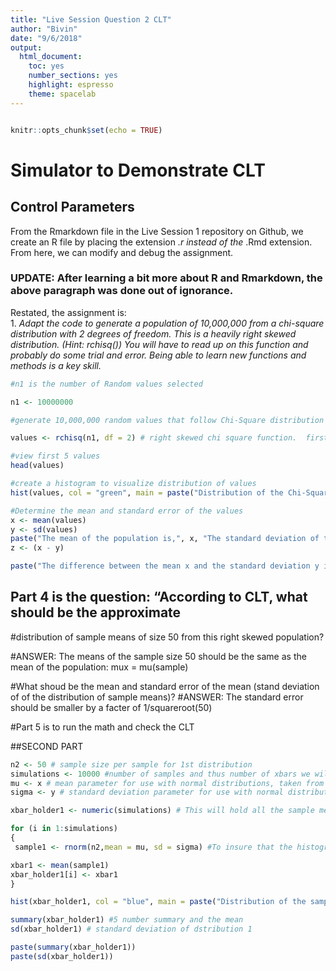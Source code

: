 ```yaml
---
title: "Live Session Question 2 CLT"
author: "Bivin"
date: "9/6/2018"
output:
  html_document: 
    toc: yes
    number_sections: yes
    highlight: espresso
    theme: spacelab
---
```

```r
 
```

```r
knitr::opts_chunk$set(echo = TRUE)
```

# Simulator to Demonstrate CLT

## Control Parameters

From the Rmarkdown file in the Live Session 1 repository on Github, we create an R file by placing the extension *.r instead of the *.Rmd extension.  From here, we can modify and debug the assignment.

### UPDATE: After learning a bit more about R and Rmarkdown, the above paragraph was done out of ignorance.  

Restated, the assignment is:  
1. *Adapt the code to generate a population of 10,000,000 from a chi-square distribution with 2 degrees of freedom.  This is a heavily right skewed distribution.  (Hint: rchisq()) You will have to read up on this function and probably do some trial and error.  Being able to learn new functions and methods is a key skill.*

```r
#n1 is the number of Random values selected

n1 <- 10000000

#generate 10,000,000 random values that follow Chi-Square distribution with df=2 (degrees of freedom)

values <- rchisq(n1, df = 2) # right skewed chi square function.  first variable is the number of values and the second is the degrees of freedom.

#view first 5 values
head(values)

#create a histogram to visualize distribution of values
hist(values, col = "green", main = paste("Distribution of the Chi-Square population: n = ", n1), xlab = "Dist 1 Chi-Square", xlim = c(-15,15))

#Determine the mean and standard error of the values
x <- mean(values)
y <- sd(values)
paste("The mean of the population is,", x, "The standard deviation of the population is,", y)
z <- (x - y)

paste("The difference between the mean x and the standard deviation y is,", z)
```

## Part 4 is the question: "According to CLT, what should be the approximate
#distribution of sample means of size 50 from this right skewed population?

#ANSWER:  The means of the sample size 50 should be the same as the mean of the population:  mux = mu(sample)

#What shoud be the mean and standard error of the mean (stand deviation of of the distribution of sample means)?
#ANSWER: The standard error should be smaller by a facter of 1/squareroot(50)

#Part 5 is to run the math and check the CLT

##SECOND PART

```r
n2 <- 50 # sample size per sample for 1st distribution
simulations <- 10000 #number of samples and thus number of xbars we will generate.  
mu <- x # mean parameter for use with normal distributions, taken from the chi-square results above.  
sigma <- y # standard deviation parameter for use with normal distributions, taken from the chi-square results above.  

xbar_holder1 <- numeric(simulations) # This will hold all the sample means for the first distribution.

for (i in 1:simulations)
{ 
 sample1 <- rnorm(n2,mean = mu, sd = sigma) #To insure that the histogram functions properly, the mean of this sample1 is the mean of the 10,000,000 sample chi-square, above.  The standard deviation is likewise taken from above.  

xbar1 <- mean(sample1)
xbar_holder1[i] <- xbar1
}

hist(xbar_holder1, col = "blue", main = paste("Distribution of the sample mean: n = ", n2), xlab = "Dist 1 Sample Means", xlim = c(-4,4))

summary(xbar_holder1) #5 number summary and the mean
sd(xbar_holder1) # standard deviation of dstribution 1

paste(summary(xbar_holder1))
paste(sd(xbar_holder1))
```

